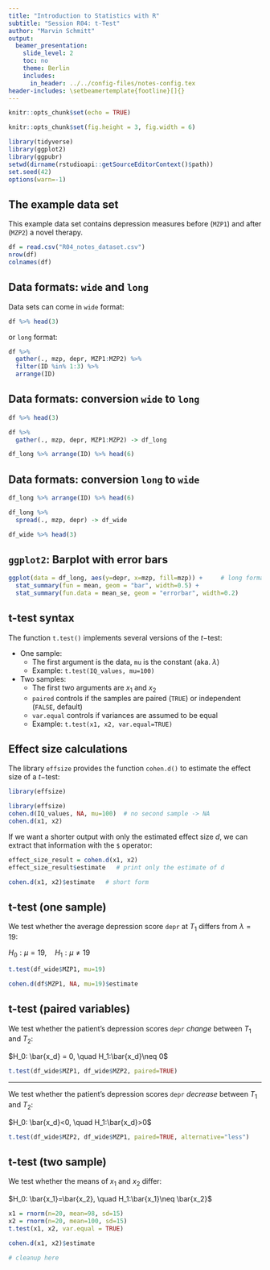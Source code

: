 ```yaml
---
title: "Introduction to Statistics with R"
subtitle: "Session R04: t-Test"
author: "Marvin Schmitt"
output:
  beamer_presentation:
    slide_level: 2
    toc: no
    theme: Berlin
    includes:
      in_header: ../../config-files/notes-config.tex
header-includes: \setbeamertemplate{footline}[]{}
---
```





```r
knitr::opts_chunk$set(echo = TRUE)

knitr::opts_chunk$set(fig.height = 3, fig.width = 6)

library(tidyverse)
library(ggplot2)
library(ggpubr)
setwd(dirname(rstudioapi::getSourceEditorContext()$path))
set.seed(42)
options(warn=-1)
```

## The example data set

This example data set contains depression measures before (`MZP1`) and after (`MZP2`) a novel therapy.

```r
df = read.csv("R04_notes_dataset.csv")
nrow(df)
colnames(df)
```

## Data formats: `wide` and `long`

Data sets can come in `wide` format:

```r
df %>% head(3)
```

or `long` format:

```r
df %>% 
  gather(., mzp, depr, MZP1:MZP2) %>% 
  filter(ID %in% 1:3) %>% 
  arrange(ID)
```

## Data formats: conversion `wide` to `long`

```r
df %>% head(3)

df %>% 
  gather(., mzp, depr, MZP1:MZP2) -> df_long

df_long %>% arrange(ID) %>% head(6)
```

## Data formats: conversion `long` to `wide`

```r
df_long %>% arrange(ID) %>% head(6)

df_long %>%
  spread(., mzp, depr) -> df_wide

df_wide %>% head(3)
```


## `ggplot2`: Barplot with error bars

```r
ggplot(data = df_long, aes(y=depr, x=mzp, fill=mzp)) +     # long format!
  stat_summary(fun = mean, geom = "bar", width=0.5) +
  stat_summary(fun.data = mean_se, geom = "errorbar", width=0.2)
```

## t-test syntax

The function `t.test()` implements several versions of the $t-$test:

- One sample:
  - The first argument is the data, `mu` is the constant (aka. $\lambda$)
  - Example: `t.test(IQ_values, mu=100)`
- Two samples:
  - The first two arguments are $x_1$ and $x_2$
  - `paired` controls if the samples are paired (`TRUE`) or independent (`FALSE`, default)
  - `var.equal` controls if variances are assumed to be equal
  - Example: `t.test(x1, x2, var.equal=TRUE)`
  
## Effect size calculations

The library `effsize` provides the function `cohen.d()` to estimate the effect size of a $t-$test:

```r
library(effsize)
```

```r
library(effsize)
cohen.d(IQ_values, NA, mu=100)  # no second sample -> NA
cohen.d(x1, x2)
```

If we want a shorter output with only the estimated effect size $d$, we can extract that information with the `$` operator:

```r
effect_size_result = cohen.d(x1, x2)
effect_size_result$estimate   # print only the estimate of d

cohen.d(x1, x2)$estimate   # short form
```

## t-test (one sample)

We test whether the average depression score `depr` at $T_1$ differs from $\lambda=19$:

$H_0: \mu = 19, \quad H_1:\mu\neq 19$

```r
t.test(df_wide$MZP1, mu=19)

cohen.d(df$MZP1, NA, mu=19)$estimate
```


## t-test (paired variables)

We test whether the patient's depression scores `depr` _change_ between $T_1$ and $T_2$:


$H_0: \bar{x_d} = 0, \quad H_1:\bar{x_d}\neq 0$

```r
t.test(df_wide$MZP1, df_wide$MZP2, paired=TRUE)
```

***

We test whether the patient's depression scores `depr` _decrease_ between $T_1$ and $T_2$:


$H_0: \bar{x_d}<0, \quad H_1:\bar{x_d}>0$

```r
t.test(df_wide$MZP2, df_wide$MZP1, paired=TRUE, alternative="less")
```

## t-test (two sample)

We test whether the means of $x_1$ and $x_2$ differ:

$H_0: \bar{x_1}=\bar{x_2}, \quad H_1:\bar{x_1}\neq \bar{x_2}$

```r
x1 = rnorm(n=20, mean=98, sd=15)
x2 = rnorm(n=20, mean=100, sd=15)
t.test(x1, x2, var.equal = TRUE)

cohen.d(x1, x2)$estimate
```


```r
# cleanup here
```
